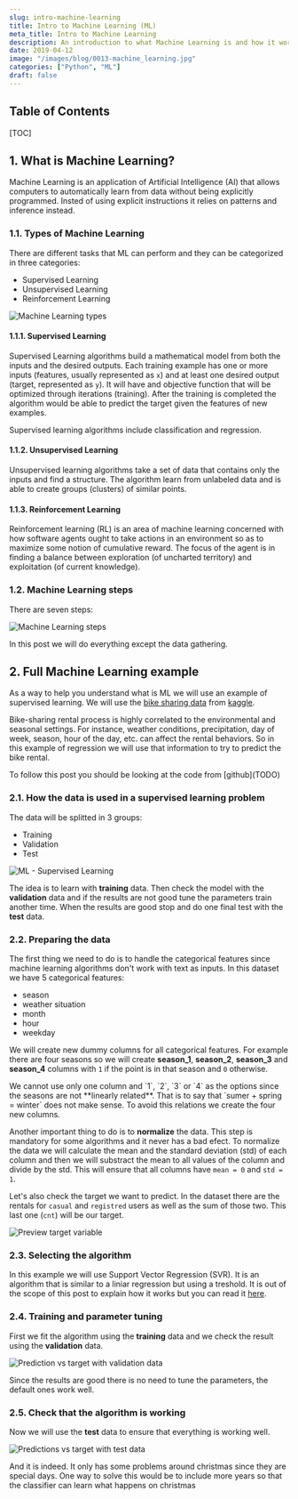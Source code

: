 ```yaml
---
slug: intro-machine-learning
title: Intro to Machine Learning (ML)
meta_title: Intro to Machine Learning
description: An introduction to what Machine Learning is and how it works using a real example.
date: 2019-04-12
image: "/images/blog/0013-machine_learning.jpg"
categories: ["Python", "ML"]
draft: false
---
```


## Table of Contents

[TOC]

## 1. What is Machine Learning?

Machine Learning is an application of Artificial Intelligence (AI) that allows computers to automatically learn from data without being explicitly programmed. Insted of using explicit instructions it relies on patterns and inference instead.

### 1.1. Types of Machine Learning

There are different tasks that ML can perform and they can be categorized in three categories:

* Supervised Learning 
* Unsupervised Learning 
* Reinforcement Learning

![Machine Learning types](../../images/posts/2019/0013-machine_learning_types.jpg)

#### 1.1.1. Supervised Learning
Supervised Learning algorithms build a mathematical model from both the inputs and the desired outputs. Each training example has one or more inputs (features, usually represented as `x`) and at least one desired output (target, represented as `y`). It will have and objective function that will be optimized through iterations (training). After the training is completed the algorithm would be able to predict the target given the features of new examples.

Supervised learning algorithms include classification and regression.

#### 1.1.2. Unsupervised Learning

Unsupervised learning algorithms take a set of data that contains only the inputs and find a structure. The algorithm learn from unlabeled data and is able to create groups (clusters) of similar points.

#### 1.1.3. Reinforcement Learning

Reinforcement learning (RL) is an area of machine learning concerned with how software agents ought to take actions in an environment so as to maximize some notion of cumulative reward. The focus of the agent is in finding a balance between exploration (of uncharted territory) and exploitation (of current knowledge).

### 1.2. Machine Learning steps

There are seven steps:

![Machine Learning steps](../../images/posts/2019/0013-machine_learning_steps_horizontal.jpg)

In this post we will do everything except the data gathering.

## 2. Full Machine Learning example

As a way to help you understand what is ML we will use an example of supervised learning. We will use the [bike sharing data](https://www.kaggle.com/contactprad/bike-share-daily-data) from [kaggle](https://www.kaggle.com).

Bike-sharing rental process is highly correlated to the environmental and seasonal settings. For instance, weather conditions, precipitation, day of week, season, hour of the day, etc. can affect the rental behaviors. So in this example of regression we will use that information to try to predict the bike rental.

<Notice type="info">
  To follow this post you should be looking at the code from [github](TODO)
</Notice>

### 2.1. How the data is used in a supervised learning problem

The data will be splitted in 3 groups:

* Training
* Validation
* Test

![ML - Supervised Learning](../../images/posts/2019/0013-supervised_learning.jpg)

The idea is to learn with **training** data. Then check the model with the **validation** data and if the results are not good tune the parameters train another time. When the results are good stop and do one final test with the **test** data.

### 2.2. Preparing the data

The first thing we need to do is to handle the categorical features since machine learning algorithms don't work with text as inputs. In this dataset we have 5 categorical features:

* season
* weather situation
* month
* hour
* weekday

We will create new dummy columns for all categorical features. For example there are four seasons so we will create **season_1**, **season_2**, **season_3** and **season_4** columns with `1` if the point is in that season and `0` otherwise.

<Notice type="warning">
  We cannot use only one column and `1`, `2`, `3` or `4` as the options since the seasons are not **linearly related**. That is to say that `sumer + spring = winter` does not make sense. To avoid this relations we create the four new columns.
</Notice>

Another important thing to do is to **normalize** the data. This step is mandatory for some algorithms and it never has a bad efect. To normalize the data we will calculate the mean and the standard deviation (std) of each column and then we will substract the mean to all values of the column and divide by the std. This will ensure that all columns have `mean = 0` and `std = 1`.

Let's also check the target we want to predict. In the dataset there are the rentals for `casual` and `registred` users as well as the sum of those two. This last one (`cnt`) will be our target.

![Preview target variable](../../images/posts/2019/0013-preview-target-variable.png)

### 2.3. Selecting the algorithm

In this example we will use Support Vector Regression (SVR). It is an algorithm that is similar to a liniar regression but using a treshold. It is out of the scope of this post to explain how it works but you can read it [here](https://medium.com/coinmonks/support-vector-regression-or-svr-8eb3acf6d0ff).

### 2.4. Training and parameter tuning

First we fit the algorithm using the **training** data and we check the result using the **validation** data.

![Prediction vs target with validation data](../../images/posts/2019/0013-prediction-vs-target-with-validation-data.png)

<Notice type="success">
  Since the results are good there is no need to tune the parameters, the default ones work well.
</Notice>

### 2.5. Check that the algorithm is working

Now we will use the **test** data to ensure that everything is working well.

![Predictions vs target with test data](../../images/posts/2019/0013-predictions-vs-target-with-test-data.png)

And it is indeed. It only has some problems around christmas since they are special days. One way to solve this would be to include more years so that the classifier can learn what happens on christmas 
